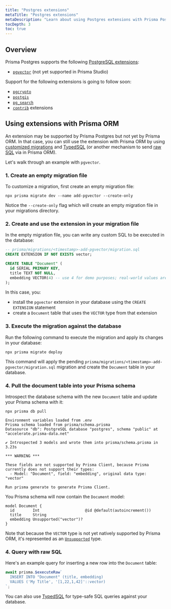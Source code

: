 ```yaml
---
title: "Postgres extensions"
metaTitle: "Postgres extensions"
metaDescription: "Learn about using Postgres extensions with Prisma Postgres"
tocDepth: 3
toc: true
---
```


## Overview

Prisma Postgres supports the following [PostgreSQL extensions](https://www.postgresql.org/docs/current/sql-createextension.html):

- [`pgvector`](https://github.com/pgvector/pgvector) (not yet supported in Prisma Studio)

Support for the following extensions is going to follow soon:
- [`pgcrypto`](https://www.postgresql.org/docs/current/pgcrypto.html)
- [`postgis`](https://postgis.net/)
- [`pg_search`](https://www.paradedb.com/blog/introducing_search)
- [`contrib`](https://www.postgresql.org/docs/current/contrib.html) extensions

## Using extensions with Prisma ORM

An extension may be supported by Prisma Postgres but not yet by Prisma ORM. In that case, you can still use the extension with Prisma ORM by using [customized migrations](/orm/prisma-migrate/workflows/customizing-migrations) and [TypedSQL](/orm/prisma-client/using-raw-sql/typedsql) (or another mechanism to send [raw SQL](/orm/prisma-client/using-raw-sql) via in Prisma ORM).

Let's walk through an example with `pgvector`.

### 1. Create an empty migration file

To customize a migration, first create an empty migration file:

```terminal
npx prisma migrate dev --name add-pgvector --create-only
```

Notice the `--create-only` flag which will create an empty migration file in your migrations directory.

### 2. Create and use the extension in your migration file

In the empty migration file, you can write any custom SQL to be executed in the database:

```sql
-- prisma/migrations/<timestamp>-add-pgvector/migration.sql
CREATE EXTENSION IF NOT EXISTS vector;

CREATE TABLE "Document" (
  id SERIAL PRIMARY KEY,
  title TEXT NOT NULL,
  embedding VECTOR(4) -- use 4 for demo purposes; real-world values are much bigger
);
```

In this case, you:
- install the `pgvector` extension in your database using the `CREATE EXTENSION` statement
- create a `Document` table that uses the `VECTOR` type from that extension

### 3. Execute the migration against the database

Run the following command to execute the migration and apply its changes in your database:

```terminal
npx prisma migrate deploy
```

This command will apply the pending `prisma/migrations/<timestamp>-add-pgvector/migration.sql` migration and create the `Document` table in your database.

### 4. Pull the document table into your Prisma schema

Introspect the database schema with the new `Document` table and update your Prisma schema with it:

<CodeWithResult>
<cmd>

```terminal
npx prisma db pull
```

</cmd>
<cmdResult>

```
Environment variables loaded from .env
Prisma schema loaded from prisma/schema.prisma
Datasource "db": PostgreSQL database "postgres", schema "public" at "accelerate.prisma-data.net"

✔ Introspected 3 models and wrote them into prisma/schema.prisma in 3.23s
      
*** WARNING ***

These fields are not supported by Prisma Client, because Prisma currently does not support their types:
  - Model: "Document", field: "embedding", original data type: "vector"

Run prisma generate to generate Prisma Client.
```

</cmdResult>
</CodeWithResult>

You Prisma schema will now contain the `Document` model:

```prisma
model Document {
  id        Int                    @id @default(autoincrement())
  title     String
  embedding Unsupported("vector")?
}
```

Note that because the `VECTOR` type is not yet natively supported by Prisma ORM, it's represented as an [`Unsupported`](/orm/prisma-schema/data-model/models#unsupported-types) type.

### 4. Query with raw SQL

Here's an example query for inserting a new row into the `Document` table:

```ts
await prisma.$executeRaw`
  INSERT INTO "Document" (title, embedding)
  VALUES ('My Title', '[1,22,1,42]'::vector)
`;
```

You can also use [TypedSQL](/orm/prisma-client/using-raw-sql/typedsql) for type-safe SQL queries against your database.
